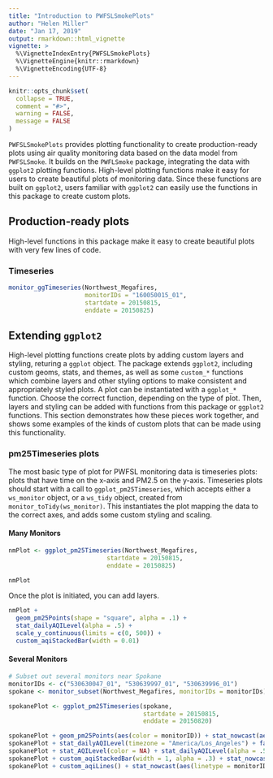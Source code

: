 ```yaml
---
title: "Introduction to PWFSLSmokePlots"
author: "Helen Miller"
date: "Jan 17, 2019"
output: rmarkdown::html_vignette
vignette: >
  %\VignetteIndexEntry{PWFSLSmokePlots}
  %\VignetteEngine{knitr::rmarkdown}
  %\VignetteEncoding{UTF-8}
---
```


```r
knitr::opts_chunk$set(
  collapse = TRUE,
  comment = "#>",
  warning = FALSE,
  message = FALSE
)
```

`PWFSLSmokePlots` provides plotting functionality to create production-ready plots using air quality monitoring
data based on the data model from `PWFSLSmoke`. It builds on the `PWFLSmoke` package, integrating the data
with `ggplot2` plotting functions. High-level plotting functions make it easy for users to create beautiful 
plots of monitoring data. Since these functions are built on `ggplot2`, users familiar with `ggplot2` can easily 
use the functions in this package to create custom plots. 

## Production-ready plots

High-level functions in this package make it easy to create beautiful plots with very few lines of code. 

### Timeseries

```r
monitor_ggTimeseries(Northwest_Megafires, 
                     monitorIDs = "160050015_01",
                     startdate = 20150815,
                     enddate = 20150825)
```

## Extending `ggplot2`

High-level plotting functions create plots by adding custom layers and styling, returing a `ggplot` object. 
The package extends `ggplot2`, including custom geoms, stats, and themes, as well as some `custom_*` functions
which combine layers and other styling options to make consistent and appropriately styled plots. A plot can
be instantiated with a `ggplot_*` function. Choose the correct function, depending on the type of plot. Then,
layers and styling can be added with functions from this package or `ggplot2` functions. This section demonstrates
how these pieces work together, and shows some examples of the kinds of custom plots that can be made using this functionality. 

### pm25Timeseries plots

The most basic type of plot for PWFSL monitoring data is timeseries plots: plots that have time on the x-axis
and PM2.5 on the y-axis. Timeseries plots should start with a call to `ggplot_pm25Timeseries`, which accepts
either a `ws_monitor` object, or a `ws_tidy` object, created from `monitor_toTidy(ws_monitor)`. This 
instantiates the plot mapping the data to the correct axes, and adds some custom styling and scaling. 


#### Many Monitors

```r
nmPlot <- ggplot_pm25Timeseries(Northwest_Megafires,
                           startdate = 20150815,
                           enddate = 20150825)

nmPlot
```

Once the plot is initiated, you can add layers.

```r
nmPlot + 
  geom_pm25Points(shape = "square", alpha = .1) + 
  stat_dailyAQILevel(alpha = .5) + 
  scale_y_continuous(limits = c(0, 500)) +
  custom_aqiStackedBar(width = 0.01)
```

#### Several Monitors

```r
# Subset out several monitors near Spokane
monitorIDs <- c("530630047_01", "530639997_01", "530639996_01")
spokane <- monitor_subset(Northwest_Megafires, monitorIDs = monitorIDs)

spokanePlot <- ggplot_pm25Timeseries(spokane,
                                     startdate = 20150815,
                                     enddate = 20150820)

spokanePlot + geom_pm25Points(aes(color = monitorID)) + stat_nowcast(aes(color = monitorID))
spokanePlot + stat_dailyAQILevel(timezone = "America/Los_Angeles") + facet_grid(rows = vars(monitorID))
spokanePlot + stat_AQILevel(color = NA) + stat_dailyAQILevel(alpha = .5, timezone = "America/Los_Angeles") + facet_grid(rows = vars(monitorID)) 
spokanePlot + custom_aqiStackedBar(width = 1, alpha = .3) + stat_nowcast(aes(linetype = monitorID))
spokanePlot + custom_aqiLines() + stat_nowcast(aes(linetype = monitorID)) + custom_pm25TimeseriesScales(spokane, startdate = 20150810, enddate = 20150820) 

```


